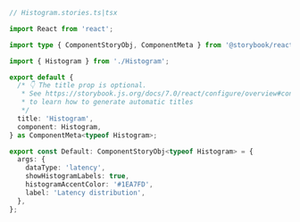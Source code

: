 ```ts
// Histogram.stories.ts|tsx

import React from 'react';

import type { ComponentStoryObj, ComponentMeta } from '@storybook/react';

import { Histogram } from './Histogram';

export default {
  /* 👇 The title prop is optional.
   * See https://storybook.js.org/docs/7.0/react/configure/overview#configure-story-loading
   * to learn how to generate automatic titles
   */
  title: 'Histogram',
  component: Histogram,
} as ComponentMeta<typeof Histogram>;

export const Default: ComponentStoryObj<typeof Histogram> = {
  args: {
    dataType: 'latency',
    showHistogramLabels: true,
    histogramAccentColor: '#1EA7FD',
    label: 'Latency distribution',
  },
};
```